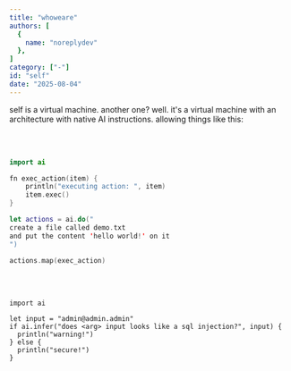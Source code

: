 ```yaml
---
title: "whoweare"
authors: [
  {
    name: "noreplydev"
  }, 
]
category: ["-"]
id: "self"
date: "2025-08-04"
---
```


self is a virtual machine. another one? well. it's a virtual machine with an 
architecture with native AI instructions. allowing things like this: 

<br/>
<br/>

```swift
import ai

fn exec_action(item) {
    println("executing action: ", item)
    item.exec()
}

let actions = ai.do("
create a file called demo.txt 
and put the content 'hello world!' on it
")

actions.map(exec_action)
```

<br/>
<br/>

```
import ai

let input = "admin@admin.admin"
if ai.infer("does <arg> input looks like a sql injection?", input) {
  println("warning!")
} else {
  println("secure!")
}
```


